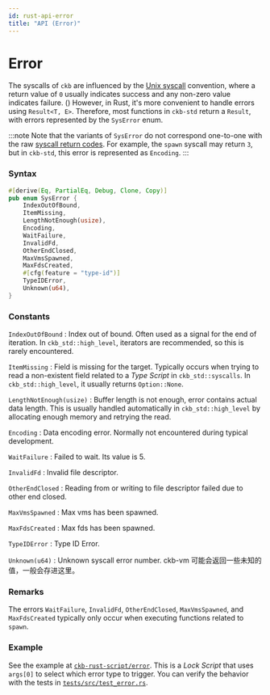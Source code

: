 ```yaml
---
id: rust-api-error
title: "API (Error)"
---
```



# Error

The syscalls of `ckb` are influenced by the [Unix syscall](https://man7.org/linux/man-pages/man2/syscall.2.html) convention, where a return value of `0` usually indicates success and any non-zero value indicates failure. ()
However, in Rust, it's more convenient to handle errors using `Result<T, E>`. Therefore, most functions in `ckb-std` return a `Result`, with errors represented by the `SysError` enum.

:::note
Note that the variants of `SysError` do not correspond one-to-one with the raw [syscall return codes](https://github.com/nervosnetwork/ckb/blob/rc/v0.120.x/script/src/syscalls/mod.rs#L57).
For example, the `spawn` syscall may return `3`, but in `ckb-std`, this error is represented as `Encoding`.
:::

### Syntax

```rust
#[derive(Eq, PartialEq, Debug, Clone, Copy)]
pub enum SysError {
    IndexOutOfBound,
    ItemMissing,
    LengthNotEnough(usize),
    Encoding,
    WaitFailure,
    InvalidFd,
    OtherEndClosed,
    MaxVmsSpawned,
    MaxFdsCreated,
    #[cfg(feature = "type-id")]
    TypeIDError,
    Unknown(u64),
}
```

### Constants

`IndexOutOfBound` : Index out of bound.
Often used as a signal for the end of iteration. In `ckb_std::high_level`, iterators are recommended, so this is rarely encountered.

`ItemMissing` : Field is missing for the target.
Typically occurs when trying to read a non-existent field related to a _Type Script_ in `ckb_std::syscalls`.
In `ckb_std::high_level`, it usually returns `Option::None`.

`LengthNotEnough(usize)` : Buffer length is not enough, error contains actual data length.
This is usually handled automatically in `ckb_std::high_level` by allocating enough memory and retrying the read.

`Encoding` : Data encoding error. Normally not encountered during typical development.

`WaitFailure` : Failed to wait. Its value is 5.

`InvalidFd` : Invalid file descriptor.

`OtherEndClosed` : Reading from or writing to file descriptor failed due to other end closed.

`MaxVmsSpawned` : Max vms has been spawned.

`MaxFdsCreated` : Max fds has been spawned.

`TypeIDError` : Type ID Error.

`Unknown(u64)` : Unknown syscall error number. ckb-vm 可能会返回一些未知的值，一般会存进这里。

### Remarks

The errors `WaitFailure`, `InvalidFd`, `OtherEndClosed`, `MaxVmsSpawned`, and `MaxFdsCreated` typically only occur when executing functions related to `spawn`.

### Example

See the example at [`ckb-rust-script/error`](https://github.com/nervosnetwork/docs.nervos.org/tree/v2/examples/rust-script-examples/contracts/error).
This is a _Lock Script_ that uses `args[0]` to select which error type to trigger.
You can verify the behavior with the tests in [`tests/src/test_error.rs`](https://github.com/nervosnetwork/docs.nervos.org/blob/v2/examples/rust-script-examples/tests/src/tests_error.rs).
